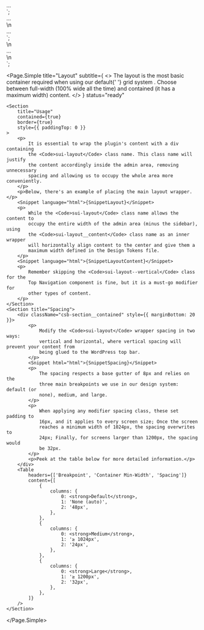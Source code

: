 

<div class="sui-layout"> ... </div>
`;

<!-- For vertical spacing -->
<div class="sui-layout sui-layout--vertical"> ... </div>\n
<!-- For horizontal spacing -->
<div class="sui-layout sui-layout--horizontal"> ... </div>
`;

<div class="sui-layout">\n
	<div class="sui-layout__content"> ... </div>\n
</div>
`;

<Page.Simple
	title="Layout"
	subtitle={
		<>
			The layout is the most basic container required when using our
			default{' '}
			<LinkTo kind="sui-css-framework-grid" story="grid">
				grid system
			</LinkTo>
			. Choose between full-width (100% wide all the time) and contained
			(it has a maximum width) content.
		</>
	}
	status="ready"
>
	<Section
		title="Usage"
		contained={true}
		border={true}
		style={{ paddingTop: 0 }}
	>
		<p>
			It is essential to wrap the plugin's content with a div containing
			the <Code>sui-layout</Code> class name. This class name will justify
			the content accordingly inside the admin area, removing unnecessary
			spacing and allowing us to occupy the whole area more conveniently.
		</p>
		<p>Below, there's an example of placing the main layout wrapper.</p>
		<Snippet language="html">{SnippetLayout}</Snippet>
		<p>
			While the <Code>sui-layout</Code> class name allows the content to
			occupy the entire width of the admin area (minus the sidebar), using
			the <Code>sui-layout__content</Code> class name as an inner wrapper
			will horizontally align content to the center and give them a
			maximum width defined in the Design Tokens file.
		</p>
		<Snippet language="html">{SnippetLayoutContent}</Snippet>
		<p>
			Remember skipping the <Code>sui-layout--vertical</Code> class for the
			Top Navigation component is fine, but it is a must-go modifier for
			other types of content.
		</p>
	</Section>
	<Section title="Spacing">
		<div className="csb-section__contained" style={{ marginBottom: 20 }}>
			<p>
				Modify the <Code>sui-layout</Code> wrapper spacing in two ways:
				vertical and horizontal, where vertical spacing will prevent your content from
				being glued to the WordPress top bar.
			</p>
			<Snippet html="html">{SnippetSpacing}</Snippet>
			<p>
				The spacing respects a base gutter of 8px and relies on the
				three main breakpoints we use in our design system: default (or
				none), medium, and large.
			</p>
			<p>
				When applying any modifier spacing class, these set padding to
				16px, and it applies to every screen size; Once the screen
				reaches a minimum width of 1024px, the spacing overwrites to
				24px; Finally, for screens larger than 1200px, the spacing would
				be 32px.
			</p>
			<p>Peek at the table below for more detailed information.</p>
		</div>
		<Table
			headers={['Breakpoint', 'Container Min-Width', 'Spacing']}
			content={[
				{
					columns: {
						0: <strong>Default</strong>,
						1: 'None (auto)',
						2: '48px',
					},
				},
				{
					columns: {
						0: <strong>Medium</strong>,
						1: '≥ 1024px',
						2: '24px',
					},
				},
				{
					columns: {
						0: <strong>Large</strong>,
						1: '≥ 1200px',
						2: '32px',
					},
				},
			]}
		/>
	</Section>
</Page.Simple>
